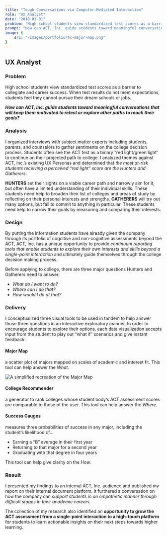 ```yaml
---
title: "Tough Conversations via Computer-Mediated Interaction"
role: "UX Analyst"
date: "2018-01-01"
problem: "High school students view standardized test scores as a barrier to collegiate and career success. When test results do not meet expectations, students feel they cannot pursue their dream schools or jobs."
prompt: "How can ACT, Inc. guide students toward meaningful conversations that will keep them motivated to retest or explore other paths to reach their goals?"
image: {
    src: "/images/portfolio/tc-major-map.png"
}
---
```


## UX Analyst

### Problem

High school students view standardized test scores as a barrier to collegiate and career success. When test results do not meet expectations, students feel they cannot pursue their dream schools or jobs.

**_How can ACT, Inc. guide students toward meaningful conversations that will keep them motivated to retest or explore other paths to reach their goals?&nbsp;_**

### Analysis

I organized interviews with subject matter experts including students, parents, and counselors to gather sentiments on the college decision process. Students often see the ACT test as a binary “red light/green light” to continue on their projected path to college. I analyzed themes against ACT, Inc.’s existing UX Personas and determined that _the most at-risk students receiving a perceived “red light” score are the Hunters and Gatherers._

**HUNTERS** set their sights on a viable career path and narrowly aim for it, but often have a limited understanding of their individual skills. These students need help to broaden their list of colleges and areas of study by reflecting on their personal interests and strengths.
**GATHERERS** will try out many options, but fail to commit to anything in particular. These students need help to narrow their goals by measuring and comparing their interests.

### Design

By putting the information students have already given the company through its portfolio of cognitive and non-cognitive assessments beyond the ACT, ACT, Inc. has a unique opportunity to provide _continuum reporting tools that enable students to explore their own interests and skills beyond a single-point interaction_ and ultimately guide themselves through the college decision making process.

Before applying to college, there are three major questions Hunters and Gatherers need to answer:

- _What do I want to do?_
- _Where can I do that?_
- _How would I do at that?_

### Delivery

I conceptualized three visual tools to be used in tandem to help answer those three questions in an interactive exploratory manner. In order to encourage students to explore their options, each data visualization accepts input from the student to play out “what if” scenarios and give instant feedback.

#### Major Map

a scatter plot of majors mapped on scales of academic and interest fit. This tool can help answer the _What_.

![A simplified recreation of the Major Map](/images/portfolio/tc-major-map.png)

#### College Recommender

a generator to rank colleges whose student body’s ACT assessment scores are comparable to those of the user. This tool can help answer the _Where_.

#### Success Gauges

measures three probabilities of success in any major, including the student’s likelihood of…

- Earning a “B” average in their first year
- Returning to that major for a second year
- Graduating with that degree in four years

This tool can help give clarity on the _How_.

### Result

I presented my findings to an internal ACT, Inc. audience and published my report on their internal document platform. It furthered a conversation on how the company can _support students in an empathetic manner through difficult stages in their academic careers._

The collection of my research also identified an **opportunity to grow the ACT assessment from a single-point interaction to a high-touch platform** for students to learn actionable insights on their next steps towards higher learning.
